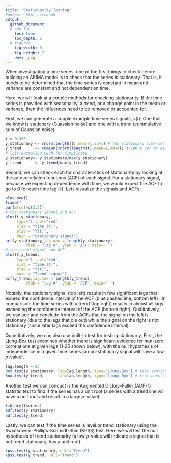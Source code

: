 ```yaml
---
title: "Stationarity Testing"
#output: html_notebook
output: 
  github_document:
  # add TOC
    toc: true
    toc_depth: 2
  # figures
    fig_width: 8
    fig_height: 7
    dev: jpeg
---
```



When investigating a time series, one of the first things to check before building an ARIMA model is to check that the series is stationary. That is, it needs to be determined that the time series is constant in mean and variance are constant and not dependent on time. 

Here, we will look at a couple methods for checking stationarity. If the time series is provided with seasonality, a trend, or a change point in the mean or variance, then the influences need to be removed or accounted for. 

First, we can generate a couple example time series signals, $y(t)$. One that we know is stationary (Guassian noise) and one with a trend (cummulative sum of Gaussian noise):

```r
t = 0:300
y_stationary <- rnorm(length(t),mean=1,sd=1) # the stationary time series (ts)
y_trend      <- cumsum(rnorm(length(t),mean=1,sd=4))+t/100 # our ts with a trend
# lets normalize each for simplicity
y_stationary<- y_stationary/max(y_stationary) 
y_trend      <- y_trend/max(y_trend) 
```


Second, we can check each for characteristics of stationarity by looking at the autocorrelation functions (ACF) of each signal. For a stationary signal, because we expect no dependence with time, we would expect the ACF to go to 0 for each time lag ($\tau$). Lets visualize the signals and ACFs:


```r
plot.new()
frame()
par(mfcol=c(2,2))
# the stationary signal and ACF
plot(t,y_stationary,
     type='l',col='red',
     xlab = "time (t)",
     ylab = "Y(t)",
     main = "Stationary signal")
acf(y_stationary,lag.max = length(y_stationary),
         xlab = "lag #", ylab = 'ACF',main=' ')
# the trend signal and ACF
plot(t,y_trend,
     type='l',col='red',
     xlab = "time (t)",
     ylab = "Y(t)",
     main = "Trend signal")
acf(y_trend,lag.max = length(y_trend),
         xlab = "lag #", ylab = 'ACF', main=' ')

```

Notably, the stationary signal (top left) results in few significant lags that exceed the confidence interval of the ACF (blue dashed line, bottom left) . In comparison, the time series with a trend (top right) results in almost all lags exceeding the confidence interval of the ACF (bottom right). Qualitatively, we can see and conclude from the ACFs that the signal on the left is stationary (due to the lags that die out) while the signal on the right is not stationary (since later lags exceed the confidence interval).

Quantitatively, we can also use built-in test for testing stationariy. First, the Ljung-Box test examines whether there is significant evidence for non-zero correlations at given lags (1-25 shown below), with the null hypothesis of independence in a given time series (a non-stationary signal will have a low $p$-value). 

```r
lag.length = 25
Box.test(y_stationary, lag=lag.length, type="Ljung-Box") # test stationary signal
Box.test(y_trend,      lag=lag.length, type="Ljung-Box") # test nonstationary signal
```

Another test we can conduct is the Augmented Dickey–Fuller (ADF) t-statistic test to find if the series has a unit root (a series with a trend line will have a unit root and result in a large $p$-value).

```r
library(tseries)
adf.test(y_stationary)
adf.test(y_trend)
```

Lastly, we can test if the time series is level or trend stationary using the Kwiatkowski-Phillips-Schmidt-Shin (KPSS) test. Here we will test the null hypothesis of trend stationarity (a low $p$-value will indicate a signal that is not trend stationary, has a unit root):

```r
kpss.test(y_stationary, null="Trend")
kpss.test(y_trend, null="Trend")
```

